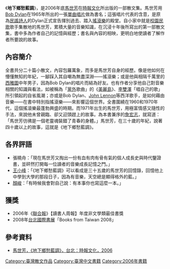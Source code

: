 {{Missing information|1=對原歌曲的資訊|time=2021-03-23T13:47:09+00:00}}
《'''地下鄉愁藍調'''》，是2006年底[[馬世芳|馬世芳]]在[[時報文化|時報文化]]所出版的一部散文集。馬世芳用[[Bob_Dylan|Bob Dylan]]在1965年所出的一張[[單曲|單曲]][[唱片|唱片]]做為書名；這張唱片代表的含意，是原為[[民謠|民謠]][[詩人|詩人]]的Dylan正式宣告揮別過去、踏入[[搖滾樂|搖滾樂]]的殿堂。自小家中就是[[校園民歌|校園民歌]]歌手集散地的馬世芳，累積大量的音樂知識，在沉浸十年後所寫出的第一部散文集，書中多為作者自己的記憶與經歷；書名與內容的相映，更明白地使讀者了解作者所要說的故事。

== 內容簡介 ==
全書共分二十篇小散文，內容包羅萬象，而多是馬世芳自身的經歷。像是他如何在懵懂無知的年紀，一腳踩入其自嘲為無盡深淵——搖滾樂；或是他與相隔千萬里的[[西雅圖|西雅圖]]中年男子，因為Bob Dylan的唱片而結為好友。也有作者分享他自己對音樂相關的知識與看法，如被稱為「[[黨外|黨外]]歌曲」的《[[美麗島_(歌曲)|美麗島]]》、[[李雙澤|李雙澤]]「唱自己的歌」所引領起的自省風潮；亦或是Bob Dylan、[[John_Lennon|John Lennon]]等西洋歌手，是如何藉由音樂——在書中特別指搖滾樂——來影響這個世界。全書圍繞在1960和1970年代，這個搖滾樂最蓬勃興盛的時期。而1971年出生的馬世芳，用極富情感又隨性的手法，來說他未曾親臨、卻又迎頭趕上的故事。為本書兼序的[[詹宏志|詹宏志]]，就寫道：「馬世芳彷彿是一個老靈魂裝錯了青春的身體。」馬世芳，在三十歲的年紀，說著四十歲以上的故事，這就是《地下鄉愁藍調》。

== 各界評語 ==
*張曉舟：「現在馬世芳又掏出一份有血有肉有骨有氣的個人成長史與時代鑒證書，並砰然打開每一位讀者的音樂成長記憶之門。」
*[[王小峰|王小峰]]：「《地下鄉愁藍調》可以看成是三十五歲的馬世芳的回憶錄，回憶他上中學到大學的那段日子，因為有音樂，天空總是顯得格外的藍。」
*[[顏峻|顏峻]]：「有時候我會對自己說：有本事你也寫這麼一本。」

== 獲獎 ==
*2006年《[[聯合報|聯合報]]》【讀書人周報】年度非文學類最佳書獎
*2008年[[台北國際書展|台北國際書展]]「Books from Taiwan 2008」

== 參考資料 ==
*[https://web.archive.org/web/20081219102521/http://www.books.com.tw/exep/prod/booksfile.php?item=0010348256 馬世芳，《地下鄉愁藍調》，台北：時報文化，2006]

[[Category:臺灣散文作品|Category:臺灣散文作品]]
[[Category:臺灣中文書籍|Category:臺灣中文書籍]]
[[Category:2006年書籍|Category:2006年書籍]]